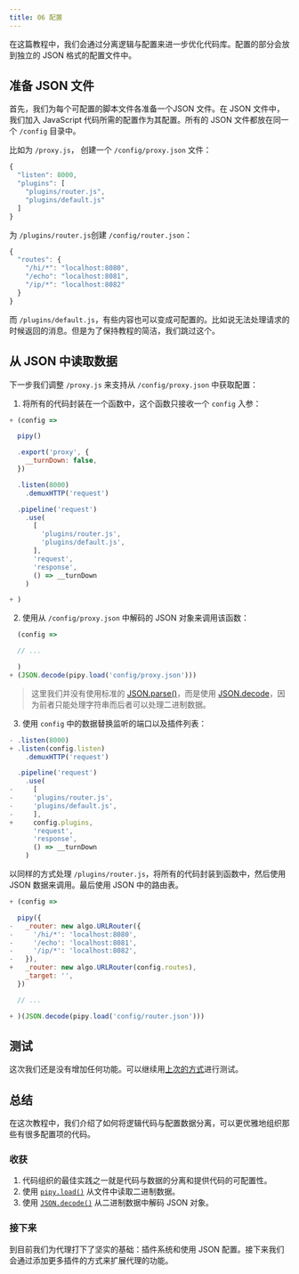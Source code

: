 ```yaml
---
title: 06 配置
---
```


在这篇教程中，我们会通过分离逻辑与配置来进一步优化代码库。配置的部分会放到独立的 JSON 格式的配置文件中。

## 准备 JSON 文件

首先，我们为每个可配置的脚本文件各准备一个JSON 文件。在 JSON 文件中，我们加入 JavaScript 代码所需的配置作为其配置。所有的 JSON 文件都放在同一个 `/config` 目录中。

比如为 `/proxy.js`， 创建一个 `/config/proxy.json` 文件：

```js
{
  "listen": 8000,
  "plugins": [
    "plugins/router.js",
    "plugins/default.js"
  ]
}
```
为 `/plugins/router.js`创建 `/config/router.json`：
```js
{
  "routes": {
    "/hi/*": "localhost:8080",
    "/echo": "localhost:8081",
    "/ip/*": "localhost:8082"
  }
}
```
而 `/plugins/default.js`，有些内容也可以变成可配置的。比如说无法处理请求的时候返回的消息。但是为了保持教程的简洁，我们跳过这个。

## 从 JSON 中读取数据

下一步我们调整 `/proxy.js` 来支持从 `/config/proxy.json` 中获取配置：

1. 将所有的代码封装在一个函数中，这个函数只接收一个 `config` 入参：

```js
+ (config =>

  pipy()

  .export('proxy', {
    __turnDown: false,
  })

  .listen(8000)
    .demuxHTTP('request')

  .pipeline('request')
    .use(
      [
        'plugins/router.js',
        'plugins/default.js',
      ],
      'request',
      'response',
      () => __turnDown
    )

+ )
```

2. 使用从 `/config/proxy.json` 中解码的 JSON 对象来调用该函数：

```js
  (config =>

  // ...

  )
+ (JSON.decode(pipy.load('config/proxy.json')))
```

> 这里我们并没有使用标准的 [JSON.parse()](https://developer.mozilla.org/docs/Web/JavaScript/Reference/Global_Objects/JSON/parse)，而是使用 [JSON.decode](/reference/JSON/decode)，因为前者只能处理字符串而后者可以处理二进制数据。

3. 使用 `config` 中的数据替换监听的端口以及插件列表：

```js
- .listen(8000)
+ .listen(config.listen)
    .demuxHTTP('request')

  .pipeline('request')
    .use(
-     [
-     'plugins/router.js',
-     'plugins/default.js',
-     ],
+     config.plugins,
      'request',
      'response',
      () => __turnDown
    )
```
以同样的方式处理 `/plugins/router.js`，将所有的代码封装到函数中，然后使用 JSON 数据来调用。最后使用 JSON 中的路由表。

```js
+ (config =>

  pipy({
-   _router: new algo.URLRouter({
-     '/hi/*': 'localhost:8080',
-     '/echo': 'localhost:8081',
-     '/ip/*': 'localhost:8082',
-   }),
+   _router: new algo.URLRouter(config.routes),
    _target: '',
  })

  // ...

+ )(JSON.decode(pipy.load('config/router.json')))
```

## 测试

这次我们还是没有增加任何功能。可以继续用[上次的方式](/tutorial/05-plugins#test-in-action)进行测试。

## 总结

在这次教程中，我们介绍了如何将逻辑代码与配置数据分离，可以更优雅地组织那些有很多配置项的代码。

### 收获

1. 代码组织的最佳实践之一就是代码与数据的分离和提供代码的可配置性。
2. 使用 [`pipy.load()`](/reference/pipy.load) 从文件中读取二进制数据。
3. 使用 [`JSON.decode()`](/reference/JSON/decode) 从二进制数据中解码 JSON 对象。

### 接下来

到目前我们为代理打下了坚实的基础：插件系统和使用 JSON 配置。接下来我们会通过添加更多插件的方式来扩展代理的功能。